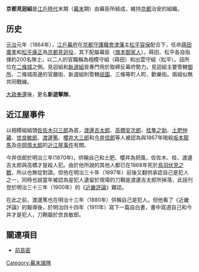 {{Unreferenced|time=2021-01-15T13:25:28+00:00}}
{{japanese|japanese=京都見廻組|kana=きょうとみまわりぐみ|romaji=Kyōto Mimawarigumi}}

'''京都見迴組'''是[[江戶時代|江戶時代]]末期（[[幕末|幕末]]期）由幕臣所結成，維持[[京都|京都]]治安的組織。

== 历史 ==
[[元治|元治]]元年（1864年），[[江戶幕府|江戶幕府]]在[[京都守護職|京都守護職]][[會津藩|會津藩]]主[[松平容保|松平容保]]配合下，任命[[蒔田廣孝|蒔田廣孝]]和[[松平康正|松平康正]]為[[京都見迴役|京都見迴役]]，其下配屬幕臣（[[旗本|旗本]][[御家人|御家人]]）。蒔田、松平各自指揮約200名隊士，以二人的官職稱為相模守組（蒔田）和出雲守組（松平）。詰所位在[[二條城|二條城]]之側。見迴組和[[新選組|新選組]]皆專門用於取締反幕府勢力。見迴組主要管轄[[御所|御所]]、二條城周邊的官廳街、新選組則管轄[[祇園|祇園]]、三條等町人町、歡樂街。兩組似無共同戰線。

[[大政奉還|大政奉還]]後，更名'''新遊撃隊'''。

== 近江屋事件 ==
以相模組組頭[[佐佐木只三郎|佐佐木只三郎]]為首，[[渡邊吉太郎|渡邊吉太郎]]、[[高橋安次郎|高橋安次郎]]、[[桂隼之助|桂隼之助]]、[[土肥仲藏|土肥仲藏]]、[[世良敏郎|世良敏郎]]、[[渡邊篤|渡邊篤]]、[[櫻井大三郎|櫻井大三郎]]和[[今井信郎|今井信郎]]等人被認為與1867年暗殺[[坂本龍馬|坂本龍馬]]及[[中岡慎太郎|中岡慎太郎]]的[[近江屋事件|近江屋事件]]有關。

今井信郎於明治三年(1870年)，供稱自己和土肥、櫻井為把風，佐佐木、桂、渡邊吉太郎與高橋才是殺人犯。由於他所說的其他人都已在1868年死於[[鳥羽伏見之戰|鳥羽伏見之戰]]，所以也無從對證。但他在明治三十年（1897年）前後又翻供承認自己是犯人之一，同時也說當年被認為是犯人遺留於現場的刀鞘是渡邊吉太郎所掉落，此話刊登於明治三十三年（1900年）的《[[近畿評論|近畿評論]]》雜誌。

在此之前，渡邊篤也在明治十三年（1880年）供稱自己是犯人。但他看了《近畿評論》的報導後，於明治四十四年（1911年）寫下一篇自白書，書中寫道自己和今井才是犯人，刀鞘屬於世良敏郎。

== 關連項目 ==
*[[前島密|前島密]]

[[Category:幕末諸隊|Category:幕末諸隊]]
